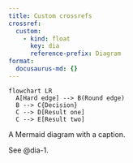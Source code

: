 ```yaml
---
title: Custom crossrefs
crossref:
  custom:
    - kind: float
      key: dia
      reference-prefix: Diagram
format:
  docusaurus-md: {}
---
```


::: {#dia-1}

```mermaid
flowchart LR
  A[Hard edge] --> B(Round edge)
  B --> C{Decision}
  C --> D[Result one]
  C --> E[Result two]
```

A Mermaid diagram with a caption.
:::

See @dia-1.
